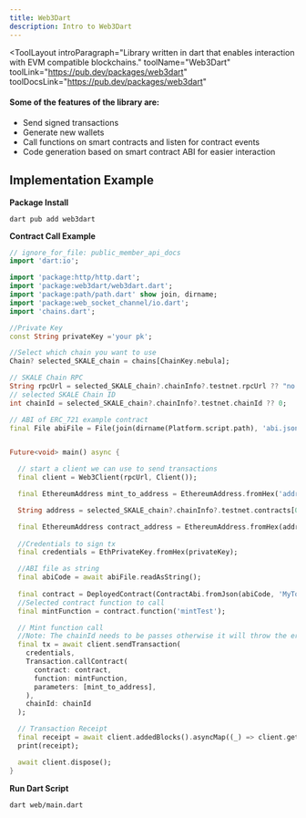 ```yaml
---
title: Web3Dart
description: Intro to Web3Dart
---
```


<ToolLayout
	introParagraph="Library written in dart that enables interaction with EVM compatible blockchains."
	toolName="Web3Dart"
	toolLink="https://pub.dev/packages/web3dart"
	toolDocsLink="https://pub.dev/packages/web3dart"
>

#### Some of the features of the library are:

- Send signed transactions
- Generate new wallets
- Call functions on smart contracts and listen for contract events
- Code generation based on smart contract ABI for easier interaction

## Implementation Example

**Package Install**
```shell
dart pub add web3dart
```

**Contract Call Example**
```dart
// ignore_for_file: public_member_api_docs
import 'dart:io';

import 'package:http/http.dart';
import 'package:web3dart/web3dart.dart';
import 'package:path/path.dart' show join, dirname;
import 'package:web_socket_channel/io.dart';
import 'chains.dart';

//Private Key
const String privateKey ='your pk';

//Select which chain you want to use
Chain? selected_SKALE_chain = chains[ChainKey.nebula];

// SKALE Chain RPC
String rpcUrl = selected_SKALE_chain?.chainInfo?.testnet.rpcUrl ?? "no url";
// selected SKALE Chain ID
int chainId = selected_SKALE_chain?.chainInfo?.testnet.chainId ?? 0;

// ABI of ERC_721 example contract
final File abiFile = File(join(dirname(Platform.script.path), 'abi.json'));


Future<void> main() async {

  // start a client we can use to send transactions
  final client = Web3Client(rpcUrl, Client());

  final EthereumAddress mint_to_address = EthereumAddress.fromHex('address to mint to');

  String address = selected_SKALE_chain?.chainInfo?.testnet.contracts[0].address ?? "no address";

  final EthereumAddress contract_address = EthereumAddress.fromHex(address);
  
  //Credentials to sign tx
  final credentials = EthPrivateKey.fromHex(privateKey);

  //ABI file as string
  final abiCode = await abiFile.readAsString();
  
  final contract = DeployedContract(ContractAbi.fromJson(abiCode, 'MyToken'), contract_address);
  //Selected contract function to call
  final mintFunction = contract.function('mintTest');

  // Mint function call
  //Note: The chainId needs to be passes otherwise it will throw the error: -32004 Invalid transaction signature.
  final tx = await client.sendTransaction(
    credentials,
    Transaction.callContract(
      contract: contract,
      function: mintFunction,
      parameters: [mint_to_address],
    ),
    chainId: chainId
  );

  // Transaction Receipt
  final receipt = await client.addedBlocks().asyncMap((_) => client.getTransactionReceipt(tx)).firstWhere((receipt) => receipt != null);
  print(receipt);

  await client.dispose();
}
```

**Run Dart Script**
```shell
dart web/main.dart 
```

</ToolLayout>